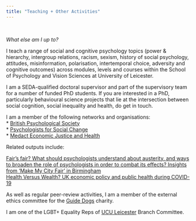 ```yaml
---
title: "Teaching + Other Activities"
---
```

<p>&nbsp;</p>
  
*What else am I up to?*

I teach a range of social and cognitive psychology topics (power & hierarchy, intergroup relations, racism, sexism, history of social psychology, attitudes, misinformation, polarisation, intertemporal choice, adversity and cognitive outcomes) across modules, levels and courses within the School of Psychology and Vision Sciences at University of Leicester.

I am a SEDA-qualified doctoral supervisor and part of the supervisory team for a number of funded PhD students. If you are interested in a PhD, particularly behavioural science projects that lie at the intersection between social cognition, social inequality and health, do get in touch.

I am a member of the following networks and organisations:  
* [British Psychological Society](https://www.bps.org.uk/)  
* [Psychologists for Social Change](http://www.psychchange.org/)  
* [Medact Economic Justice and Health](https://www.medact.org/membership/groups/economic-justice-health/)  


Related outputs include:

[Fair’s fair? What should psychologists understand about austerity, and ways to broaden the role of psychologists in order to combat its effects? Insights from ‘Make My City Fair’ in Birmingham](https://thepsychologist.bps.org.uk/volume-34/summer-edition/fairs-fair)  
[Health Versus Wealth? UK economic policy and public health during COVID-19](https://www.medact.org/2021/resources/briefings/health-versus-wealth-uk-economic-policy-and-public-health-during-covid-19/)

As well as regular peer-review activities, I am a member of the external ethics committee for the [Guide Dogs](https://www.guidedogs.org.uk/) charity.

I am one of the LGBT+ Equality Reps of [UCU Leicester](https://www.uculeicester.org.uk/) Branch Committee.
